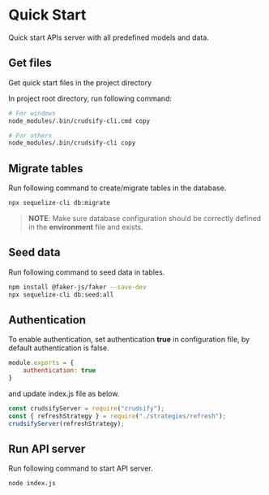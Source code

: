 # Quick Start
Quick start APIs server with all predefined models and data.

## Get files

Get quick start files in the project directory

In project root directory, run following command:

```bash
# For windows
node_modules/.bin/crudsify-cli.cmd copy

# For others
node_modules/.bin/crudsify-cli copy
```

## Migrate tables
Run following command to create/migrate tables in the database.

```bash
npx sequelize-cli db:migrate
```
>**NOTE**: Make sure database configuration should be correctly defined in the **environment** file and exists.


## Seed data
Run following command to seed data in tables.
```bash
npm install @faker-js/faker --save-dev
npx sequelize-cli db:seed:all
```

## Authentication
To enable authentication, set authentication **true** in configuration file, by default authentication is false.

```js filename="config/index.js" showLineNumbers
module.exports = {
    authentication: true
}
```

and update index.js file as below.
```js filename="index.js" showLineNumbers
const crudsifyServer = require("crudsify");
const { refreshStrategy } = require("./strategies/refresh");
crudsifyServer(refreshStrategy);
```

## Run API server

Run following command to start API server.

```bash
node index.js
```